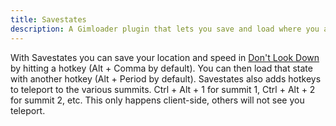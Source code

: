 ```yaml
---
title: Savestates
description: A Gimloader plugin that lets you save and load where you are
---
```



With Savestates you can save your location and speed in [Don't Look Down](https://gimkit.wiki/wiki/Don%27t_Look_Down) by hitting a hotkey (Alt + Comma by default). You can then load that state with another hotkey (Alt + Period by default). Savestates also adds hotkeys to teleport to the various summits. Ctrl + Alt + 1 for summit 1, Ctrl + Alt + 2 for summit 2, etc. This only happens client-side, others will not see you teleport.

<ButtonInstall client:only="svelte" name="Savestates" url="https://raw.githubusercontent.com/Gimloader/client-plugins/main/plugins/Savestates.js" />